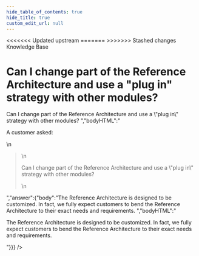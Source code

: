 ```yaml
---
hide_table_of_contents: true
hide_title: true
custom_edit_url: null
---
```



<head>
<<<<<<< Updated upstream
  <link rel="canonical" href="https://github.com/tnn-tnn-tnn-tnn-tnn-gruntwork-io/knowledge-base/discussions/67" />
=======
  <link rel="canonical" href="https://github.com/tnn-gruntwork-io/knowledge-base/discussions/67" />
>>>>>>> Stashed changes
</head>

<CenterLayout>
<span className="searchCategory">Knowledge Base</span>
<h1>Can I change part of the Reference Architecture and use a &quot;plug in&quot; strategy with other modules?</h1>
<GitHub discussion={{"id":"D_kwDOF8slf84AOFRq","number":67,"author":{"login":"marijakstrazdas"},"title":"Can I change part of the Reference Architecture and use a \"plug in\" strategy with other modules?","body":"A customer asked:\r\n\r\n> Can I change part of the Reference Architecture and use a \"plug in\" strategy with other modules? ","bodyHTML":"<p dir=\"auto\">A customer asked:</p>\n<blockquote>\n<p dir=\"auto\">Can I change part of the Reference Architecture and use a \"plug in\" strategy with other modules?</p>\n</blockquote>","answer":{"body":"The Reference Architecture is designed to be customized. In fact, we fully expect customers to bend the Reference Architecture to their exact needs and requirements. ","bodyHTML":"<p dir=\"auto\">The Reference Architecture is designed to be customized. In fact, we fully expect customers to bend the Reference Architecture to their exact needs and requirements.</p>"}}} />

</CenterLayout>
  

<!-- ##DOCS-SOURCER-START
{
  "sourcePlugin": "github-discussions",
  "hash": "d80231d28ae2f09787778c399e753e58"
}
##DOCS-SOURCER-END -->
